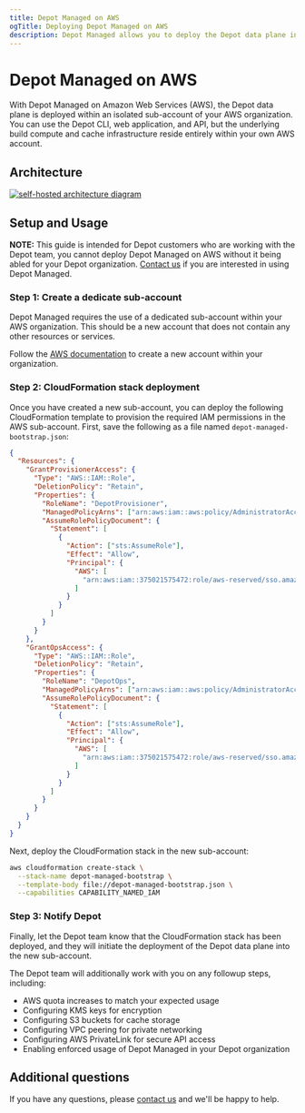 ```yaml
---
title: Depot Managed on AWS
ogTitle: Deploying Depot Managed on AWS
description: Depot Managed allows you to deploy the Depot data plane in your own AWS account. This provides data residency, compliance, and cost control benefits.
---
```


# Depot Managed on AWS

With Depot Managed on Amazon Web Services (AWS), the Depot data plane is deployed within an isolated sub-account of your AWS organization. You can use the Depot CLI, web application, and API, but the underlying build compute and cache infrastructure reside entirely within your own AWS account.

## Architecture

[![self-hosted architecture diagram](/images/self-hosted-architecture.png)](/images/self-hosted-architecture.png)

## Setup and Usage

**NOTE:** This guide is intended for Depot customers who are working with the Depot team, you cannot deploy Depot Managed on AWS without it being abled for your Depot organization. [Contact us](mailto:contact@depot.dev) if you are interested in using Depot Managed.

### Step 1: Create a dedicate sub-account

Depot Managed requires the use of a dedicated sub-account within your AWS organization. This should be a new account that does not contain any other resources or services.

Follow the [AWS documentation](https://docs.aws.amazon.com/organizations/latest/userguide/orgs_manage_accounts_create.html#orgs_manage_accounts_create-new) to create a new account within your organization.

### Step 2: CloudFormation stack deployment

Once you have created a new sub-account, you can deploy the following CloudFormation template to provision the required IAM permissions in the AWS sub-account. First, save the following as a file named `depot-managed-bootstrap.json`:

```json
{
  "Resources": {
    "GrantProvisionerAccess": {
      "Type": "AWS::IAM::Role",
      "DeletionPolicy": "Retain",
      "Properties": {
        "RoleName": "DepotProvisioner",
        "ManagedPolicyArns": ["arn:aws:iam::aws:policy/AdministratorAccess"],
        "AssumeRolePolicyDocument": {
          "Statement": [
            {
              "Action": ["sts:AssumeRole"],
              "Effect": "Allow",
              "Principal": {
                "AWS": [
                  "arn:aws:iam::375021575472:role/aws-reserved/sso.amazonaws.com/AWSReservedSSO_Provisioner_572dd0a52dd9fc8e"
                ]
              }
            }
          ]
        }
      }
    },
    "GrantOpsAccess": {
      "Type": "AWS::IAM::Role",
      "DeletionPolicy": "Retain",
      "Properties": {
        "RoleName": "DepotOps",
        "ManagedPolicyArns": ["arn:aws:iam::aws:policy/AdministratorAccess"],
        "AssumeRolePolicyDocument": {
          "Statement": [
            {
              "Action": ["sts:AssumeRole"],
              "Effect": "Allow",
              "Principal": {
                "AWS": [
                  "arn:aws:iam::375021575472:role/aws-reserved/sso.amazonaws.com/AWSReservedSSO_Ops_e45adfee11ab7421"
                ]
              }
            }
          ]
        }
      }
    }
  }
}
```

Next, deploy the CloudFormation stack in the new sub-account:

```bash
aws cloudformation create-stack \
  --stack-name depot-managed-bootstrap \
  --template-body file://depot-managed-bootstrap.json \
  --capabilities CAPABILITY_NAMED_IAM
```

### Step 3: Notify Depot

Finally, let the Depot team know that the CloudFormation stack has been deployed, and they will initiate the deployment of the Depot data plane into the new sub-account.

The Depot team will additionally work with you on any followup steps, including:

- AWS quota increases to match your expected usage
- Configuring KMS keys for encryption
- Configuring S3 buckets for cache storage
- Configuring VPC peering for private networking
- Configuring AWS PrivateLink for secure API access
- Enabling enforced usage of Depot Managed in your Depot organization

## Additional questions

If you have any questions, please [contact us](mailto:contact@depot.dev) and we'll be happy to help.
